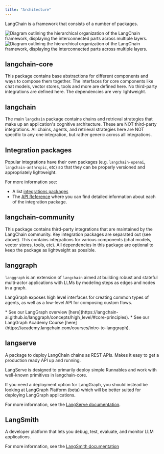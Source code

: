 ```yaml
---
title: "Architecture"
---
```


LangChain is a framework that consists of a number of packages.

![Diagram outlining the hierarchical organization of the LangChain framework, displaying the interconnected parts across multiple layers.](/images/oss/concepts/architecture/svg/langchain_stack_112024.svg "LangChain Framework Overview")![Diagram outlining the hierarchical organization of the LangChain framework, displaying the interconnected parts across multiple layers.](/images/oss/concepts/architecture/svg/langchain_stack_112024_dark.svg "LangChain Framework Overview")

## langchain-core

This package contains base abstractions for different components and ways to compose them together. The interfaces for core components like chat models, vector stores, tools and more are defined here. No third-party integrations are defined here. The dependencies are very lightweight.

## langchain

The main `langchain` package contains chains and retrieval strategies that make up an application's cognitive architecture. These are NOT third-party integrations. All chains, agents, and retrieval strategies here are NOT specific to any one integration, but rather generic across all integrations.

## Integration packages

Popular integrations have their own packages (e.g. `langchain-openai`, `langchain-anthropic`, etc) so that they can be properly versioned and appropriately lightweight.

For more information see:

* A list [integrations packages](/src/oss/integrations/providers)
* The [API Reference](https://python.langchain.com/api_reference/) where you can find detailed information about each of the integration package.

## langchain-community

This package contains third-party integrations that are maintained by the LangChain community. Key integration packages are separated out (see above). This contains integrations for various components (chat models, vector stores, tools, etc). All dependencies in this package are optional to keep the package as lightweight as possible.

## langgraph

`langgraph` is an extension of `langchain` aimed at building robust and stateful multi-actor applications with LLMs by modeling steps as edges and nodes in a graph.

LangGraph exposes high level interfaces for creating common types of agents, as well as a low-level API for composing custom flows.

<Info>
  * See our LangGraph overview [here](https://langchain-ai.github.io/langgraph/concepts/high_level/#core-principles).
  * See our LangGraph Academy Course [here](https://academy.langchain.com/courses/intro-to-langgraph).
</Info>

## langserve

A package to deploy LangChain chains as REST APIs. Makes it easy to get a production ready API up and running.

<Info>
  LangServe is designed to primarily deploy simple Runnables and work with well-known primitives in langchain-core.

  If you need a deployment option for LangGraph, you should instead be looking at LangGraph Platform (beta) which will be better suited for deploying LangGraph applications.
</Info>

For more information, see the [LangServe documentation](/src/oss/langserve).

## LangSmith

A developer platform that lets you debug, test, evaluate, and monitor LLM applications.

For more information, see the [LangSmith documentation](https://docs.smith.langchain.com)
